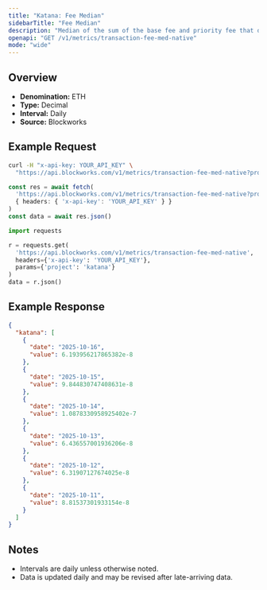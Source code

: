 ```yaml
---
title: "Katana: Fee Median"
sidebarTitle: "Fee Median"
description: "Median of the sum of the base fee and priority fee that day"
openapi: "GET /v1/metrics/transaction-fee-med-native"
mode: "wide"
---
```


## Overview

- **Denomination:** ETH
- **Type:** Decimal
- **Interval:** Daily
- **Source:** Blockworks

## Example Request

<CodeGroup>

```bash cURL
curl -H "x-api-key: YOUR_API_KEY" \
  "https://api.blockworks.com/v1/metrics/transaction-fee-med-native?project=katana"
```

```typescript TypeScript
const res = await fetch(
  'https://api.blockworks.com/v1/metrics/transaction-fee-med-native?project=katana',
  { headers: { 'x-api-key': 'YOUR_API_KEY' } }
)
const data = await res.json()
```

```python Python
import requests

r = requests.get(
  'https://api.blockworks.com/v1/metrics/transaction-fee-med-native',
  headers={'x-api-key': 'YOUR_API_KEY'},
  params={'project': 'katana'}
)
data = r.json()
```

</CodeGroup>

## Example Response

```json
{
  "katana": [
    {
      "date": "2025-10-16",
      "value": 6.193956217865382e-8
    },
    {
      "date": "2025-10-15",
      "value": 9.844830747408631e-8
    },
    {
      "date": "2025-10-14",
      "value": 1.0878330958925402e-7
    },
    {
      "date": "2025-10-13",
      "value": 6.436557001936206e-8
    },
    {
      "date": "2025-10-12",
      "value": 6.31907127674025e-8
    },
    {
      "date": "2025-10-11",
      "value": 8.81537301933154e-8
    }
  ]
}
```

## Notes
- Intervals are daily unless otherwise noted.
- Data is updated daily and may be revised after late-arriving data.